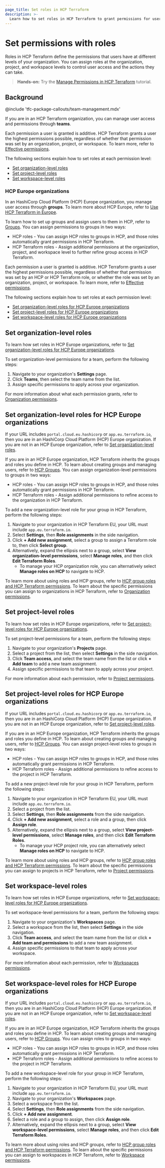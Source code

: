 ```yaml
---
page_title: Set roles in HCP Terraform
description: >-
  Learn how to set roles in HCP Terraform to grant permissions for users at the organization, project, and workspace levels.
---
```


# Set permissions with roles

Roles in HCP Terraform define the permissions that users have at different levels of your organization. You can assign roles at the organization, project, and workspace levels to control user access and the actions they can take.

> **Hands-on:** Try the [Manage Permissions in HCP Terraform](/terraform/tutorials/cloud/cloud-permissions?utm_source=WEBSITE&utm_medium=WEB_IO&utm_offer=ARTICLE_PAGE&utm_content=DOCS) tutorial.

## Background

<!-- BEGIN: TFC:only name:pnp-callout -->
@include 'tfc-package-callouts/team-management.mdx'
<!-- END: TFC:only name:pnp-callout -->

If you are in an HCP Terraform organization, you can manage user access and permissions through **teams**.

Each permission a user is granted is additive. HCP Terraform grants a user the highest permissions possible, regardless of whether that permission was set by an organization, project, or workspace. To learn more, refer to [Effective permissions](/terraform/cloud-docs/users-teams-organizations/permissions#effective-permissions).

The following sections explain how to set roles at each permission level:
- [Set organization-level roles](#set-organization-level-roles)
- [Set project-level roles](#set-project-level-roles)
- [Set workspace-level roles](#set-workspace-level-roles)

<!-- BEGIN: TFC:only name:hcp-eu -->

### HCP Europe organizations

In an HashiCorp Cloud Platform (HCP) Europe organization, you manage user access through **groups**. To learn more about HCP Europe, refer to [Use HCP Terraform in Europe](/terraform/cloud-docs/europe).

To learn how to set up groups and assign users to them in HCP, refer to [Groups](/hcp/docs/hcp/iam/groups). You can assign permissions to groups in two ways:

- HCP roles - You can assign HCP roles to groups in HCP, and those roles automatically grant permissions in HCP Terraform.
- HCP Terraform roles - Assign additional permissions at the organization, project, and workspace level to further refine group access in HCP Terraform.

Each permission a user is granted is additive. HCP Terraform grants a user the highest permissions possible, regardless of whether that permission was set by an HCP or HCP Terraform role, or whether the role was set by an organization, project, or workspace. To learn more, refer to [Effective permissions](/terraform/cloud-docs/users-teams-organizations/permissions#effective-permissions).

The following sections explain how to set roles at each permission level:
- [Set organization-level roles for HCP Europe organizations](#set-organization-level-roles-for-hcp-europe-organizations)
- [Set project-level roles for HCP Europe organizations](#set-project-level-roles-for-hcp-europe-organizations)
- [Set workspace-level roles for HCP Europe organizations](#set-workspace-level-roles-for-hcp-europe-organizations)

<!-- END: TFC:only name:hcp-eu -->

## Set organization-level roles

<!-- BEGIN: TFC:only name:hcp-eu -->

<Note>

To learn how set roles in HCP Europe organizations, refer to [Set organization-level roles for HCP Europe organizations](#set-organization-level-roles-for-hcp-europe-organizations).

</Note>

<!-- END: TFC:only name:hcp-eu -->

To set organization-level permissions for a team, perform the following steps:

1. Navigate to your organization's **Settings** page.
1. Click **Teams**, then select the team name from the list.
1. Assign specific permissions to apply across your organization.

For more information about what each permission grants, refer to [Organization permissions](/terraform/cloud-docs/users-teams-organizations/permissions/organization).

<!-- BEGIN: TFC:only name:hcp-eu -->

## Set organization-level roles for HCP Europe organizations

If your URL includes `portal.cloud.eu.hashicorp` or `app.eu.terraform.io`, then you are in an HashiCorp Cloud Platform (HCP) Europe organization. If you are not in an HCP Europe organization, refer to [Set organization-level roles](#set-organization-level-roles).

If you are in an HCP Europe organization, HCP Terraform inherits the groups and roles you define in HCP. To learn about creating groups and managing users, refer to [HCP Groups](/hcp/docs/hcp/iam/groups). You can assign organization-level permissions to groups in two ways:

- HCP roles - You can assign HCP roles to groups in HCP, and those roles automatically grant permissions in HCP Terraform.
- HCP Terraform roles - Assign additional permissions to refine access to the organization in HCP Terraform.

To add a new organization-level role for your group in HCP Terraform, perform the following steps:
1. Navigate to your organization in HCP Terraform EU, your URL must include `app.eu.terraform.io`.
1. Select **Settings**, then **Role assignments** in the side navigation.
1. Click **+ Add new assignment**, select a group to assign a Terraform role to, then click **Select group**.
1. Alternatively, expand the ellipsis next to a group, select **View organization-level permissions**, select **Manage roles**, and then click **Edit Terraform Roles**.
    - To manage your HCP organization role, you can alternatively select **Manage roles on HCP** to navigate to HCP.

To learn more about using roles and HCP groups, refer to [HCP group roles and HCP Terraform permissions](/terraform/cloud-docs/users-teams-organizations/permissions#hcp-group-roles-and-hcp-terraform-permissions). To learn about the specific permissions you can assign to organizations in HCP Terraform, refer to [Organization permissions](/terraform/cloud-docs/users-teams-organizations/permissions/organization).

<!-- END: TFC:only name:hcp-eu -->

## Set project-level roles

<!-- BEGIN: TFC:only name:hcp-eu -->

<Note>

To learn how set roles in HCP Europe organizations, refer to [Set project-level roles for HCP Europe organizations](#set-project-level-roles-for-hcp-europe-organizations).

</Note>

<!-- END: TFC:only name:hcp-eu -->

To set project-level permissions for a team, perform the following steps:

1. Navigate to your organization's **Projects** page.
1. Select a project from the list, then select **Settings** in the side navigation.
1. Click **Team access**, and select the team name from the list or click **+ Add team** to add a new team assignment.
1. Assign specific permissions to that team to apply across your project.

For more information about each permission, refer to [Project permissions](/terraform/cloud-docs/users-teams-organizations/permissions/project).

<!-- BEGIN: TFC:only name:hcp-eu -->

## Set project-level roles for HCP Europe organizations

If your URL includes `portal.cloud.eu.hashicorp` or `app.eu.terraform.io`, then you are in an HashiCorp Cloud Platform (HCP) Europe organization. If you are not in an HCP Europe organization, refer to [Set project-level roles](#set-project-level-roles).

If you are in an HCP Europe organization, HCP Terraform inherits the groups and roles you define in HCP. To learn about creating groups and managing users, refer to [HCP Groups](/hcp/docs/hcp/iam/groups). You can assign project-level roles to groups in two ways:

- HCP roles - You can assign HCP roles to groups in HCP, and those roles automatically grant permissions in HCP Terraform.
- HCP Terraform roles - Assign additional permissions to refine access to the project in HCP Terraform.

To add a new project-level role for your group in HCP Terraform, perform the following steps:
1. Navigate to your organization in HCP Terraform EU, your URL must include `app.eu.terraform.io`.
1. Select a project from the list.
1. Select **Settings**, then **Role assignments** from the side navigation.
1. Click **+ Add new assignment**, select a role and a group, then click **Assign role**.
1. Alternatively, expand the ellipsis next to a group, select **View project-level permissions**, select **Manage roles**, and then click **Edit Terraform Roles**.
    - To manage your HCP project role, you can alternatively select **Manage roles on HCP** to navigate to HCP.

To learn more about using roles and HCP groups, refer to [HCP group roles and HCP Terraform permissions](/terraform/cloud-docs/users-teams-organizations/permissions#hcp-group-roles-and-hcp-terraform-permissions). To learn about the specific permissions you can assign to projects in HCP Terraform, refer to [Project permissions](/terraform/cloud-docs/users-teams-organizations/permissions/project).

<!-- END: TFC:only name:hcp-eu -->

## Set workspace-level roles

<!-- BEGIN: TFC:only name:hcp-eu -->

<Note>

To learn how set roles in HCP Europe organizations, refer to [Set workspace-level roles for HCP Europe organizations](#set-workspace-level-roles-for-hcp-europe-organizations).

</Note>

<!-- END: TFC:only name:hcp-eu -->


To set workspace-level permissions for a team, perform the following steps:

1. Navigate to your organization's **Workspaces** page.
1. Select a workspace from the list, then select **Settings** in the side navigation.
1. Click **Team access**, and select the team name from the list or click **+ Add team and permissions** to add a new team assignment.
1. Assign specific permissions to that team to apply across your workspace.

For more information about each permission, refer to [Workspaces permissions](/terraform/cloud-docs/users-teams-organizations/permissions/workspaces).

<!-- BEGIN: TFC:only name:hcp-eu -->

## Set workspace-level roles for HCP Europe organizations

If your URL includes `portal.cloud.eu.hashicorp` or `app.eu.terraform.io`, then you are in an HashiCorp Cloud Platform (HCP) Europe organization. If you are not in an HCP Europe organization, refer to [Set workspace-level roles](#set-project-level-roles).

If you are in an HCP Europe organization, HCP Terraform inherits the groups and roles you define in HCP. To learn about creating groups and managing users, refer to [HCP Groups](/hcp/docs/hcp/iam/groups). You can assign roles to groups in two ways:

- HCP roles - You can assign HCP roles to groups in HCP, and those roles automatically grant permissions in HCP Terraform.
- HCP Terraform roles - Assign additional permissions to refine access to the project in HCP Terraform.

To add a new workspace-level role for your group in HCP Terraform, perform the following steps:
1. Navigate to your organization in HCP Terraform EU, your URL must include `app.eu.terraform.io`.
1. Navigate to your organization's **Workspaces** page.
1. Select a workspace from the list.
1. Select **Settings**, then **Role assignments** from the side navigation.
1. Click **+ Add new assignment**.
1. Select a role and a group to assign, then click **Assign role**.
1. Alternatively, expand the ellipsis next to a group, select **View workspace-level permissions**, select **Manage roles**, and then click **Edit Terraform Roles**.

To learn more about using roles and HCP groups, refer to [HCP group roles and HCP Terraform permissions](/terraform/cloud-docs/users-teams-organizations/permissions#hcp-group-roles-and-hcp-terraform-permissions). To learn about the specific permissions you can assign to workspaces in HCP Terraform, refer to [Workspace permissions](/terraform/cloud-docs/users-teams-organizations/permissions/workspace).

<!-- END: TFC:only name:hcp-eu -->
